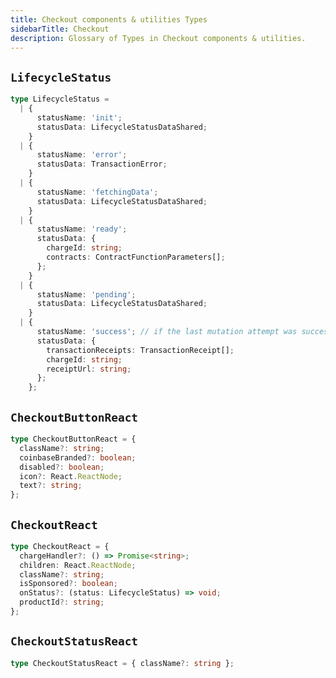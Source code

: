 ```yaml
---
title: Checkout components & utilities Types
sidebarTitle: Checkout
description: Glossary of Types in Checkout components & utilities.
---
```


## `LifecycleStatus`

```ts
type LifecycleStatus =
  | {
      statusName: 'init';
      statusData: LifecycleStatusDataShared;
    }
  | {
      statusName: 'error';
      statusData: TransactionError;
    }
  | {
      statusName: 'fetchingData';
      statusData: LifecycleStatusDataShared;
    }
  | {
      statusName: 'ready';
      statusData: {
        chargeId: string;
        contracts: ContractFunctionParameters[];
      };
    }
  | {
      statusName: 'pending';
      statusData: LifecycleStatusDataShared;
    }
  | {
      statusName: 'success'; // if the last mutation attempt was successful
      statusData: {
        transactionReceipts: TransactionReceipt[];
        chargeId: string;
        receiptUrl: string;
      };
    };
```

## `CheckoutButtonReact`

```ts
type CheckoutButtonReact = {
  className?: string;
  coinbaseBranded?: boolean;
  disabled?: boolean;
  icon?: React.ReactNode;
  text?: string;
};
```

## `CheckoutReact`

```ts
type CheckoutReact = {
  chargeHandler?: () => Promise<string>;
  children: React.ReactNode;
  className?: string;
  isSponsored?: boolean;
  onStatus?: (status: LifecycleStatus) => void;
  productId?: string;
};
```

## `CheckoutStatusReact`

```ts
type CheckoutStatusReact = { className?: string };
```


<PolicyBanner />